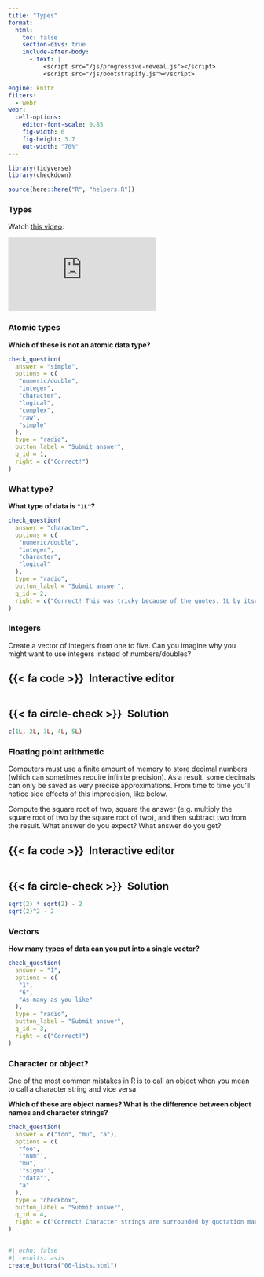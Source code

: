 ```yaml
---
title: "Types"
format:
  html: 
    toc: false
    section-divs: true
    include-after-body: 
      - text: |
          <script src="/js/progressive-reveal.js"></script>
          <script src="/js/bootstrapify.js"></script>

engine: knitr
filters:
  - webr
webr:
  cell-options:
    editor-font-scale: 0.85
    fig-width: 6
    fig-height: 3.7
    out-width: "70%"
---
```


```r
library(tidyverse)
library(checkdown)

source(here::here("R", "helpers.R"))
```

### Types {.no-hide}

Watch [this video](https://vimeo.com/220490241):

```{=html}
<div class="ratio ratio-4x3">
<iframe src="https://player.vimeo.com/video/220490241" frameborder="0" allow="autoplay; fullscreen; picture-in-picture" allowfullscreen></iframe>
</div>
```

### Atomic types

::: {.callout-note appearance="simple" icon=false .question}

**Which of these is not an atomic data type?**

```r
check_question(
  answer = "simple", 
  options = c(
   "numeric/double",
   "integer",
   "character",
   "logical",
   "complex",
   "raw",
   "simple"
  ), 
  type = "radio", 
  button_label = "Submit answer", 
  q_id = 1,
  right = c("Correct!")
)
```

:::

### What type?

::: {.callout-note appearance="simple" icon=false .question}

**What type of data is `"1L"`?**

```r
check_question(
  answer = "character", 
  options = c(
   "numeric/double",
   "integer",
   "character",
   "logical"
  ), 
  type = "radio", 
  button_label = "Submit answer", 
  q_id = 2,
  right = c("Correct! This was tricky because of the quotes. 1L by itself would be an integer, but values become characters when they're in quotes.")
)
```

:::

### Integers

Create a vector of integers from one to five. Can you imagine why you might want to use integers instead of numbers/doubles?

::: {.panel-tabset}
## {{< fa code >}}&ensp;Interactive editor

```webr-r



```

## {{< fa circle-check >}}&ensp;Solution

```r
c(1L, 2L, 3L, 4L, 5L)
```

:::


### Floating point arithmetic

Computers must use a finite amount of memory to store decimal numbers (which can sometimes require infinite precision). As a result, some decimals can only be saved as very precise approximations. From time to time you'll notice side effects of this imprecision, like below.

Compute the square root of two, square the answer (e.g. multiply the square root of two by the square root of two), and then subtract two from the result. What answer do you expect? What answer do you get?

::: {.panel-tabset}
## {{< fa code >}}&ensp;Interactive editor

```webr-r



```

## {{< fa circle-check >}}&ensp;Solution

```r
sqrt(2) * sqrt(2) - 2
sqrt(2)^2 - 2
```

:::


### Vectors

::: {.callout-note appearance="simple" icon=false .question}

**How many types of data can you put into a single vector?**

```r
check_question(
  answer = "1", 
  options = c(
   "1",
   "6",
   "As many as you like"
  ), 
  type = "radio", 
  button_label = "Submit answer", 
  q_id = 3,
  right = c("Correct!")
)
```

:::

### Character or object?

One of the most common mistakes in R is to call an object when you mean to call a character string and vice versa.

::: {.callout-note appearance="simple" icon=false .question}

**Which of these are object names? What is the difference between object names and character strings?**

```r
check_question(
  answer = c("foo", "mu", "a"), 
  options = c(
   "foo",
   '"num"',
   "mu",
   '"sigma"',
   '"data"',
   "a"
  ), 
  type = "checkbox", 
  button_label = "Submit answer", 
  q_id = 4,
  right = c("Correct! Character strings are surrounded by quotation marks, object names are not.")
)
```

:::


##

```r
#| echo: false
#| results: asis
create_buttons("06-lists.html")
```
